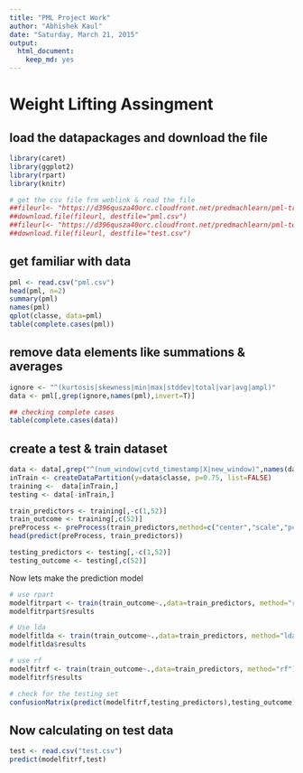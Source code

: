 ```yaml
---
title: "PML Project Work"
author: "Abhishek Kaul"
date: "Saturday, March 21, 2015"
output:
  html_document:
    keep_md: yes
---
```


# Weight Lifting Assingment

## load the datapackages and download the file 

```r
library(caret)
library(ggplot2)
library(rpart)
library(knitr)

# get the csv file frm weblink & read the file
##fileurl<- "https://d396qusza40orc.cloudfront.net/predmachlearn/pml-training.csv"
##download.file(fileurl, destfile="pml.csv")
##fileurl<- "https://d396qusza40orc.cloudfront.net/predmachlearn/pml-testing.csv"
##download.file(fileurl, destfile="test.csv")

```


## get familiar with data
```r
pml <- read.csv("pml.csv")
head(pml, n=2)
summary(pml)
names(pml)
qplot(classe, data=pml)
table(complete.cases(pml))
```

## remove data elements like summations & averages
```r
ignore <- "^(kurtosis|skewness|min|max|stddev|total|var|avg|ampl)"
data <- pml[,grep(ignore,names(pml),invert=T)]

## checking complete cases
table(complete.cases(data))
```


## create a test & train dataset
```r
data <- data[,grep("^(num_window|cvtd_timestamp|X|new_window)",names(data),invert=T)]
inTrain <- createDataPartition(y=data$classe, p=0.75, list=FALSE)
training <-  data[inTrain,]
testing <- data[-inTrain,]

train_predictors <- training[,-c(1,52)]
train_outcome <- training[,c(52)]
preProcess <- preProcess(train_predictors,method=c("center","scale","pca"),thresh=.95)
head(predict(preProcess, train_predictors))

testing_predictors <- testing[,-c(1,52)]
testing_outcome <- testing[,c(52)]
```

Now lets make the prediction model

```r
# use rpart
modelfitrpart <- train(train_outcome~.,data=train_predictors, method="rpart")
modelfitrpart$results

# Use lda
modelfitlda <- train(train_outcome~.,data=train_predictors, method="lda")
modelfitlda$results

# use rf
modelfitrf <- train(train_outcome~.,data=train_predictors, method="rf")
modelfitrf$results

# check for the testing set 
confusionMatrix(predict(modelfitrf,testing_predictors),testing_outcome)
```
## Now calculating on test data 

```r
test <- read.csv("test.csv")
predict(modelfitrf,test)
```
